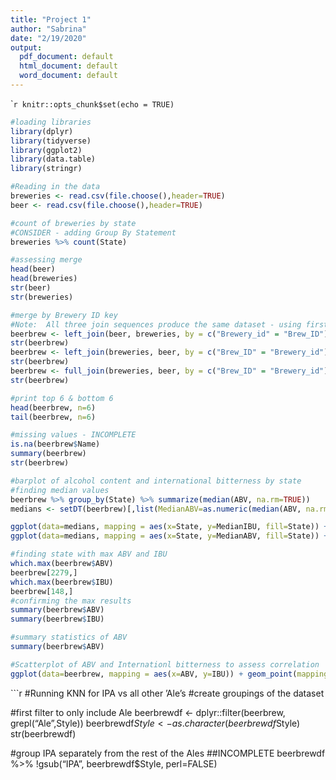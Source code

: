 ---
title: "Project 1"
author: "Sabrina"
date: "2/19/2020"
output:
  pdf_document: default
  html_document: default
  word_document: default
---

````{r setup, include=FALSE}
knitr::opts_chunk$set(echo = TRUE)
```

```{r}
#loading libraries
library(dplyr)
library(tidyverse)
library(ggplot2)
library(data.table)
library(stringr)
```


```{r}
#Reading in the data
breweries <- read.csv(file.choose(),header=TRUE)
beer <- read.csv(file.choose(),header=TRUE)
```

```{r}
#count of breweries by state
#CONSIDER - adding Group By Statement
breweries %>% count(State)
```

```{r}
#assessing merge
head(beer)
head(breweries)
str(beer)
str(breweries)

#merge by Brewery ID key
#Note:  All three join sequences produce the same dataset - using first one
beerbrew <- left_join(beer, breweries, by = c("Brewery_id" = "Brew_ID"))
str(beerbrew)
beerbrew <- left_join(breweries, beer, by = c("Brew_ID" = "Brewery_id"))
str(beerbrew)
beerbrew <- full_join(breweries, beer, by = c("Brew_ID" = "Brewery_id"))
str(beerbrew)
```

```{r}
#print top 6 & bottom 6
head(beerbrew, n=6)
tail(beerbrew, n=6)
```

```{r}
#missing values - INCOMPLETE
is.na(beerbrew$Name)
summary(beerbrew)
str(beerbrew)


```

```{r}
#barplot of alcohol content and international bitterness by state
#finding median values
beerbrew %>% group_by(State) %>% summarize(median(ABV, na.rm=TRUE))
medians <- setDT(beerbrew)[,list(MedianABV=as.numeric(median(ABV, na.rm=TRUE)),MedianIBU=as.numeric(median(IBU, na.rm=TRUE))),by=State]

ggplot(data=medians, mapping = aes(x=State, y=MedianIBU, fill=State)) + geom_bar(stat = "identity") + ggtitle("IBU by State") + theme(legend.position = "none")
ggplot(data=medians, mapping = aes(x=State, y=MedianABV, fill=State)) + geom_bar(stat = "identity") + ggtitle("ABV by State") + theme(legend.position = "none")
```

```{r}
#finding state with max ABV and IBU 
which.max(beerbrew$ABV)
beerbrew[2279,]
which.max(beerbrew$IBU)
beerbrew[148,]
#confirming the max results
summary(beerbrew$ABV)
summary(beerbrew$IBU)
```

```{r}
#summary statistics of ABV
summary(beerbrew$ABV)
```

```{R}
#Scatterplot of ABV and Internationl bitterness to assess correlation
ggplot(data=beerbrew, mapping = aes(x=ABV, y=IBU)) + geom_point(mapping = aes(color = State)) + geom_smooth()
```

```{r}
#Running KNN for IPA vs all other 'Ale's
#create groupings of the dataset

#first filter to only include Ale
beerbrewdf <- dplyr::filter(beerbrew, grepl("Ale",Style))
beerbrewdf$Style <- as.character(beerbrewdf$Style)
str(beerbrewdf)

#group IPA separately from the rest of the Ales
##INCOMPLETE
beerbrewdf %>% !gsub("IPA", beerbrewdf$Style, perl=FALSE)